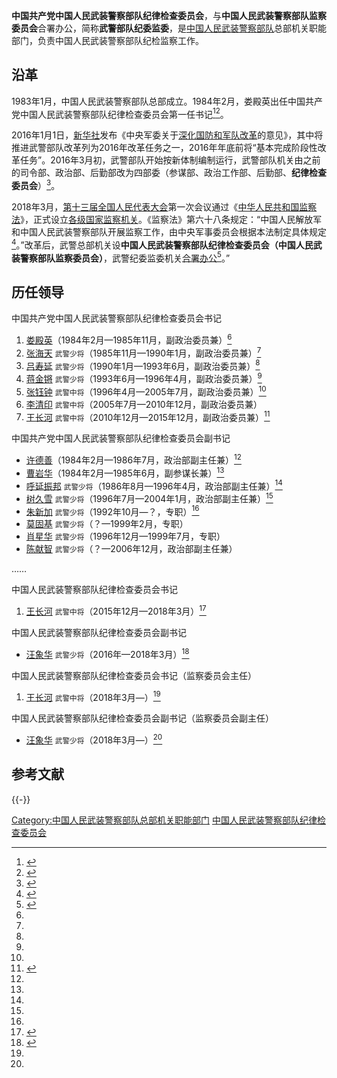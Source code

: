 {{Infobox PRCG
|color = #556B2F
|中共机构名称 = 中国共产党中国人民武装警察部队纪律检查委员会
|机构名称 = 中国人民武装警察部队监察委员会
|上级机构 = [[中国人民武装警察部队|中国人民武装警察部队]]<br />[[中央军事委员会纪律检查委员会|中央军委纪律检查委员会（中央军委监察委员会）]]
|机构类型 = 中国人民武装警察部队总部机关职能部门
|军事级别 = 
|标志1 = File:PAP Badge.png
|标志1宽度 = 150px 
|标志1说明 = [[中国人民武装警察部队徽|中国人民武装警察部队徽]]
|职位1 = 书记
|人员1 = [[王长河|王长河]]
|衔级1 = [[武警中将|武警中将]]
|职位2 = 
|人员2 = 
|衔级2 = 
|职位3 =
|人员3 =
|职位4 =
|人员4 =
|地址1 = [[北京市|北京市]]
|成立时间 = 2016年
|a=
|b=
|c=
|d=
|E=
|e=
}}

'''中国共产党中国人民武装警察部队纪律检查委员会'''，与'''中国人民武装警察部队监察委员会'''合署办公，简称'''武警部队纪委监委'''，是[[中国人民武装警察部队|中国人民武装警察部队]]总部机关职能部门，负责中国人民武装警察部队纪检监察工作。

==沿革==
1983年1月，中国人民武装警察部队总部成立。1984年2月，娄殿英出任中国共产党中国人民武装警察部队纪律检查委员会第一任书记<ref name="wjzl">{{Cite book|author=中共中央组织部、中共中央党史研究室、中央档案馆 编|title=中国共产党组织史资料 附卷二 中国人民解放军组织（1949.10—1997.9）|location=北京|publisher=中共党史出版社|date=2000年|pages=425-432|url=http://www.hprc.org.cn/gsw/detail_zzslk.jsp?channelid=75034&record=3238|quote=下部　社会主义事业发展新时期（1976.10—1997.9） 第六章　中国人民武装警察部队及武警部队党委|access-date=2017-02-22|archive-date=2017-02-23|archive-url=https://web.archive.org/web/20170223042754/http://www.hprc.org.cn/gsw/detail_zzslk.jsp?channelid=75034&record=3238|dead-url=no}}</ref><ref>{{Cite web|title=中国人民武装警察部队|url=http://news.21cn.com/junshitiandi/2003/07/30/1202960.shtml|date=2003-07-30|publisher=21CN新闻|archiveurl=https://web.archive.org/web/20071012184336/http://news.21cn.com/junshitiandi/2003/07/30/1202960.shtml|archivedate=2007-10-12|dead-url=yes|accessdate=2017-02-22}}</ref>。

2016年1月1日，[[新华社|新华社]]发布《中央军委关于[[深化国防和军队改革|深化国防和军队改革]]的意见》，其中将推进武警部队改革列为2016年改革任务之一，2016年年底前将“基本完成阶段性改革任务”。2016年3月初，武警部队开始按新体制编制运行，武警部队机关由之前的司令部、政治部、后勤部改为四部委（参谋部、政治工作部、后勤部、'''纪律检查委员会'''）<ref>{{Cite web|title=2016军改最新消息：武警部队总部机关已由原三大部改为四部委|url=http://www.guancha.cn/military-affairs/2016_06_05_362975.shtml|date=2016-06-05|publisher=观察者网|accessdate=2017-02-22|archive-date=2020-11-16|archive-url=https://web.archive.org/web/20201116172304/https://www.guancha.cn/military-affairs/2016_06_05_362975.shtml|dead-url=no}}</ref>。

2018年3月，[[第十三届全国人民代表大会|第十三届全国人民代表大会]]第一次会议通过《[[中华人民共和国监察法|中华人民共和国监察法]]》，正式设立[[中华人民共和国各级监察委员会|各级国家监察机关]]。《监察法》第六十八条规定：“中国人民解放军和中国人民武装警察部队开展监察工作，由中央军事委员会根据本法制定具体规定<ref name="报道0808A">{{cite web|title=《中华人民共和国监察法》释义:第九章附则第六十八条|url=http://www.ccdi.gov.cn/djfg/fgsy/201808/t20180810_177476.html|accessdate=2019-12-20|author=中央纪委国家监委法规室|publisher=[[中央纪委国家监委网站|中央纪委国家监委网站]]|archive-date=2020-11-04|archive-url=https://web.archive.org/web/20201104071146/http://www.ccdi.gov.cn/djfg/fgsy/201808/t20180810_177476.html|dead-url=no}}</ref>。”改革后，武警总部机关设'''中国人民武装警察部队纪律检查委员会（中国人民武装警察部队监察委员会）'''，武警纪委监委机关[[合署办公|合署办公]]<ref name="报道1220B">{{cite web|title=武警部队举行晋升少将警衔仪式，22名警官晋升少将警衔|url=https://www.thepaper.cn/newsDetail_forward_2792190|accessdate=2019-12-20|author=人民武警|date=2018-12-29|publisher=澎湃新闻|archive-date=2020-11-04|archive-url=https://web.archive.org/web/20201104182643/https://www.thepaper.cn/newsDetail_forward_2792190|dead-url=no}}</ref>。”

==历任领导==
{{col-begin}}
{{col-2}}
;中国共产党中国人民武装警察部队纪律检查委员会书记
#[[娄殿英|娄殿英]]（1984年2月—1985年11月，副政治委员兼）<ref name=wjzl/>
#[[张海天|张海天]] <small>武警少将</small>（1985年11月—1990年1月，副政治委员兼）<ref name=wjzl/>
#[[吕寿延|吕寿延]] <small>武警少将</small>（1990年1月—1993年6月，副政治委员兼）<ref name=wjzl/>
#[[蒋金锵|蒋金锵]] <small>武警少将</small>（1993年6月—1996年4月，副政治委员兼）<ref name=wjzl/>
#[[张钰钟|张钰钟]] <small>武警中将</small>（1996年4月—2005年7月，副政治委员兼）<ref name=wjzl/>
#[[李清印|李清印]] <small>武警中将</small>（2005年7月—2010年12月，副政治委员兼）
#[[王长河|王长河]] <small>武警中将</small>（2010年12月—2015年12月，副政治委员兼）<ref>{{Cite web|url=http://www.southcn.com/nfdaily/china/content/2011-01/01/content_18950589.htm|title=去年16省市武警总队换帅 王长河任武警部队副政委|date=2011-01-01|publisher=南方报网}}{{dead link|date=2018年5月|bot=InternetArchiveBot|fix-attempted=yes}}</ref>
{{col-2}}
;中国共产党中国人民武装警察部队纪律检查委员会副书记
*[[许德善|许德善]]（1984年2月—1986年7月，政治部副主任兼）<ref name=wjzl/>
*[[曹岩华|曹岩华]]（1984年2月—1985年6月，副参谋长兼）<ref name=wjzl/>
*[[呼延振邦|呼延振邦]] <small>武警少将</small>（1986年8月—1996年4月，政治部副主任兼）<ref name=wjzl/>
*[[树久雪|树久雪]] <small>武警少将</small>（1996年7月—2004年1月，政治部副主任兼）<ref name=wjzl/>
*[[朱新加|朱新加]] <small>武警少将</small>（1992年10月—？，专职）<ref name=wjzl/>
*[[莫固基|莫固基]] <small>武警少将</small>（？—1999年2月，专职）
*[[肖星华|肖星华]] <small>武警少将</small>（1996年12月—1999年7月，专职）
*[[陈献智|陈献智]] <small>武警少将</small>（？—2006年12月，政治部副主任兼）
……
{{col-end}}

{{col-begin}}
{{col-2}}
;中国人民武装警察部队纪律检查委员会书记
#[[王长河|王长河]] <small>武警中将</small>（2015年12月—2018年3月）<ref name="#1">{{Cite web|url=http://www.thepaper.cn/newsDetail_forward_1415826|title=王长河中将不再担任武警部队副政委，仍担任武警部队纪委书记|date=2016-01-01|publisher=澎湃新闻|accessdate=2017-02-22|archive-date=2016-03-04|archive-url=https://web.archive.org/web/20160304105733/http://www.thepaper.cn/newsDetail_forward_1415826|dead-url=no}}</ref>
{{col-2}}
;中国人民武装警察部队纪律检查委员会副书记
*[[汪象华|汪象华]] <small>武警少将</small>（2016年—2018年3月）<ref name="#2">{{Cite web|url=http://news.163.com/16/0316/13/BI9J78U500014AED.html|title=武警部队政治部原副主任汪象华少将转任武警部队纪委副书记|date=2016-03-16|publisher=网易|access-date=2017-02-22|archive-url=https://web.archive.org/web/20170222194044/http://news.163.com/16/0316/13/BI9J78U500014AED.html|archive-date=2017-02-22|dead-url=yes}}</ref>
{{col-end}}

{{col-begin}}
{{col-2}}
;中国人民武装警察部队纪律检查委员会书记（监察委员会主任）
#[[王长河|王长河]] <small>武警中将</small>（2018年3月—）<ref name="#1"/>
{{col-2}}
;中国人民武装警察部队纪律检查委员会副书记（监察委员会副主任）
*[[汪象华|汪象华]] <small>武警少将</small>（2018年3月—）<ref name="#2"/>
{{col-end}}

== 参考文献 ==
{{Reflist|30em}}

{{-}}
{{中国人民武装警察部队}}

[[Category:中国人民武装警察部队总部机关职能部门|Category:中国人民武装警察部队总部机关职能部门]]
[[Category:中国人民武装警察部队纪律检查委员会|]]